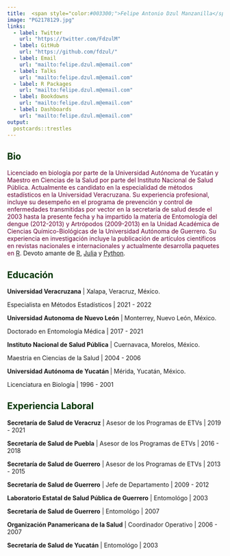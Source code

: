 ```yaml
---
title:  <span style="color:#003300;">Felipe Antonio Dzul Manzanilla</span>
image: "PG2178129.jpg"
links:
  - label: Twitter
    url: "https://twitter.com/FdzulM"
  - label: GitHub
    url: "https://github.com/fdzul/"
  - label: Email
    url: "mailto:felipe.dzul.m@email.com"
  - label: Talks
    url: "mailto:felipe.dzul.m@email.com"
  - label: R Packages
    url: "mailto:felipe.dzul.m@email.com"
  - label: Bookdowns
    url: "mailto:felipe.dzul.m@email.com"
  - label: Dashboards
    url: "mailto:felipe.dzul.m@email.com"
output:
  postcards::trestles
---
```

 
##  **<span style="color:#003300;">Bio</span>**

<span style="color:#660033;">Licenciado en biología por parte de la Universidad Autónoma de Yucatán y Maestro en Ciencias de la Salud por parte del Instituto Nacional de Salud Pública. Actualmente es candidato en la especialidad de métodos estadísticos en la Universidad Veracruzana. Su experiencia profesional, incluye su desempeño en el programa de prevención y control de enfermedades transmitidas por vector en la secretaría de salud desde el 2003 hasta la presente fecha y ha impartido la materia de Entomología del dengue (2012-2013) y Artrópodos (2009-2013) en la Unidad Académica de Ciencias Químico-Biológicas de la Universidad Autónoma de Guerrero. Su experiencia en investigación incluye la publicación de artículos científicos en revistas nacionales e internacionales y actualmente desarrolla paquetes en [R](https://cran.r-project.org/).</span> Devoto amante de [R](https://cran.r-project.org/), [Julia](https://julialang.org/) y [Python](https://www.python.org/).

##  **<span style="color:#003300;">Educación</span>**


**Universidad Veracruzana** | Xalapa, Veracruz, México.

Especialista en Métodos Estadísticos | 2021 - 2022

**Universidad Autonoma de Nuevo León** | Monterrey, Nuevo León, México.

Doctorado en Entomología Médica | 2017 - 2021

**Instituto Nacional de Salud Pública** | Cuernavaca, Morelos, México.

Maestria en Ciencias de la Salud | 2004 - 2006

**Universidad Autónoma de Yucatán ** | Mérida, Yucatán, México.

Licenciatura en Biología  | 1996 - 2001


##  **<span style="color:#003300;">Experiencia Laboral </span>**


**Secretaría de Salud de Veracruz** | Asesor de los Programas de ETVs | 2019 - 2021

**Secretaría de Salud de Puebla** | Asesor de los Programas de ETVs | 2016 - 2018

**Secretaría de Salud de Guerrero** | Asesor de los Programas de ETVs | 2013 - 2015

**Secretaría de Salud de Guerrero** | Jefe de Departamento | 2009 - 2012

**Laboratorio Estatal de Salud Pública de Guerrero** | Entomológo | 2003

**Secretaría de Salud de Guerrero** | Entomológo | 2007

**Organización Panamericana de la Salud** | Coordinador Operativo | 2006 - 2007

**Secretaría de Salud de Yucatán** | Entomológo | 2003